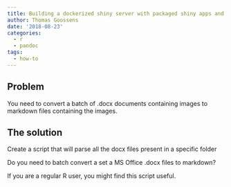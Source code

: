 ```yaml
---
title: Building a dockerized shiny server with packaged shiny apps and deploy it publicly in 2 minutes
author: Thomas Goossens
date: '2018-08-23'
categories:
  - r
  - pandoc
tags:
  - how-to
---
```


## Problem

You need to convert a batch of .docx documents containing images to markdown files containing the images.

## The solution

Create a script that will parse all the docx files present in a specific folder

Do you need to batch convert a set a MS Office .docx files to markdown? 

If you are a regular R user, you might find this script useful.